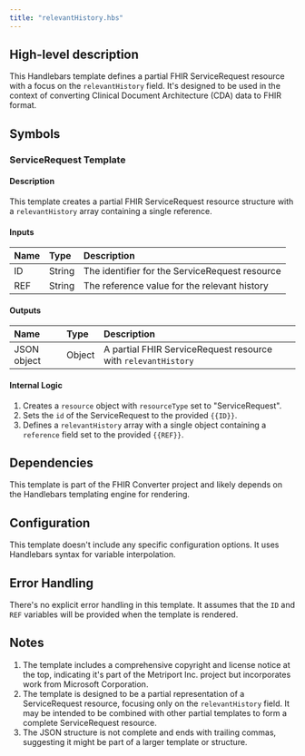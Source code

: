 ```yaml
---
title: "relevantHistory.hbs"
---
```


## High-level description
This Handlebars template defines a partial FHIR ServiceRequest resource with a focus on the `relevantHistory` field. It's designed to be used in the context of converting Clinical Document Architecture (CDA) data to FHIR format.

## Symbols

### ServiceRequest Template
#### Description
This template creates a partial FHIR ServiceRequest resource structure with a `relevantHistory` array containing a single reference.

#### Inputs
| Name | Type | Description |
|:-----|:-----|:------------|
| ID | String | The identifier for the ServiceRequest resource |
| REF | String | The reference value for the relevant history |

#### Outputs
| Name | Type | Description |
|:-----|:-----|:------------|
| JSON object | Object | A partial FHIR ServiceRequest resource with `relevantHistory` |

#### Internal Logic
1. Creates a `resource` object with `resourceType` set to "ServiceRequest".
2. Sets the `id` of the ServiceRequest to the provided `{{ID}}`.
3. Defines a `relevantHistory` array with a single object containing a `reference` field set to the provided `{{REF}}`.

## Dependencies
This template is part of the FHIR Converter project and likely depends on the Handlebars templating engine for rendering.

## Configuration
This template doesn't include any specific configuration options. It uses Handlebars syntax for variable interpolation.

## Error Handling
There's no explicit error handling in this template. It assumes that the `ID` and `REF` variables will be provided when the template is rendered.

## Notes
1. The template includes a comprehensive copyright and license notice at the top, indicating it's part of the Metriport Inc. project but incorporates work from Microsoft Corporation.
2. The template is designed to be a partial representation of a ServiceRequest resource, focusing only on the `relevantHistory` field. It may be intended to be combined with other partial templates to form a complete ServiceRequest resource.
3. The JSON structure is not complete and ends with trailing commas, suggesting it might be part of a larger template or structure.